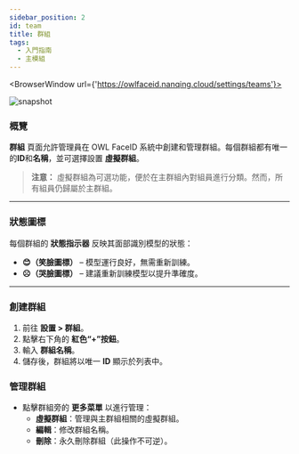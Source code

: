 ```yaml
---
sidebar_position: 2
id: team
title: 群組
tags:
  - 入門指南
  - 主模組
---
```



<BrowserWindow url={'https://owlfaceid.nanqing.cloud/settings/teams'}>

![snapshot](/assets/main/teams.png)

</BrowserWindow>

### 概覽

**群組** 頁面允許管理員在 OWL FaceID 系統中創建和管理群組。每個群組都有唯一的**ID**和**名稱**，並可選擇設置 **虛擬群組**。

> **注意：** 虛擬群組為可選功能，便於在主群組內對組員進行分類。然而，所有組員仍歸屬於主群組。

---

### 狀態圖標

每個群組的 **狀態指示器** 反映其面部識別模型的狀態：

- **😊（笑臉圖標）** – 模型運行良好，無需重新訓練。
- **☹️（哭臉圖標）** – 建議重新訓練模型以提升準確度。

---

### 創建群組

1. 前往 **設置 > 群組**。
2. 點擊右下角的 **紅色“+”按鈕**。
3. 輸入 **群組名稱**。
4. 儲存後，群組將以唯一 **ID** 顯示於列表中。

### 管理群組

- 點擊群組旁的 **更多菜單** 以進行管理：
  - **虛擬群組**：管理與主群組相關的虛擬群組。
  - **編輯**：修改群組名稱。
  - **刪除**：永久刪除群組（此操作不可逆）。
